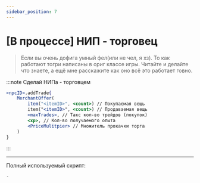 ```yaml
---
sidebar_position: 7
---
```


# [В процессе] НИП - торговец

> Если вы очень дофига умный фел(или не чел, я хз). То как работают тогри написаны в ориг классе игры. Читайте и делайте что знаете, а ещё мне расскажите как оно всё это работает говно.

:::note Сделай НИПа - торговцем
```jsx
<npcID>.addTrade{
    MerchantOffer(
        item("<itemID>", <count>) // Покупаемая вещь
        item("<itemID>", <count>) // Продаваемая вещь
        <maxTrades>, // Такс кол-во трейдов (покупок)
        <xp>, // Кол-во получаемого опыта
        <PriceMulitpier> // Множитель прокачки торга
    )
}
```
:::

---

Полный используемый скрипт:
```jsx
-
```